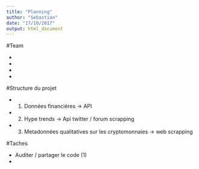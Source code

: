 ```yaml
---
title: "Planning"
author: "Sebastian"
date: "17/10/2017"
output: html_document
---
```


#Team

- 
-
-
-

#Structure du projet 

- (1) Données financières -> API
- (2) Hype trends -> Api twitter / forum scrapping 
- (3) Metadonnées qualitatives sur les cryptomonnaies -> web scrapping

#Taches 

- Auditer / partager le code (1)
- 


